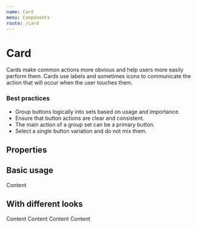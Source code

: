 ```yaml
---
name: Card
menu: Components
route: /card
---
```





# Card

Cards make common actions more obvious and help users more easily perform them. Cards use labels and sometimes icons to communicate the action that will occur when the user touches them.

### Best practices

- Group buttons logically into sets based on usage and importance.
- Ensure that button actions are clear and consistent.
- The main action of a group set can be a primary button.
- Select a single button variation and do not mix them.

## Properties

<Props of={Card} />

## Basic usage

<Playground>
  <Card>Content</Card>
</Playground>

## With different looks

<Playground>
  <Card kind="bordered">Content</Card>
  <Card kind="raised">Content</Card>
  <Card kind="floating">Content</Card>
  <Card kind="popping">Content</Card>
</Playground>


